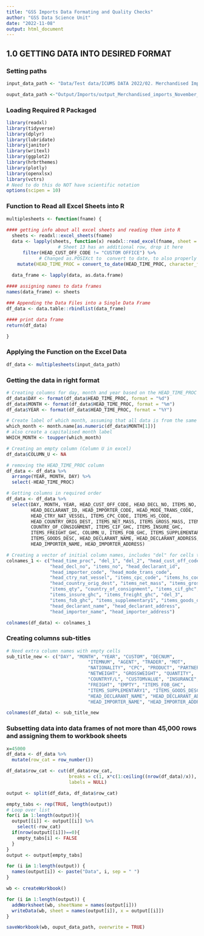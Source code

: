 ```yaml
---
title: "GSS Imports Data Formating and Quality Checks"
author: "GSS Data Science Unit"
date: "2022-11-08"
output: html_document
---
```


## 1.0 GETTING DATA INTO DESIRED FORMAT

### Setting paths

```r
input_data_path <- "Data/Test data/ICUMS DATA 2022/02. Merchandised Import (7)_NOV 2022.xlsx"

ouput_data_path <-"Output/Imports/output_Merchandised_imports_November_2022.xlsx"
```

### Loading Required R Packaged

```r
library(readxl)    
library(tidyverse)
library(dplyr)
library(lubridate)
library(janitor)
library(writexl)
library(ggplot2)
library(hrbrthemes)
library(plotly)
library(openxlsx)
library(vctrs)
# Need to do this do NOT have scientific notation
options(scipen = 10)
```

### Function to Read all Excel Sheets into R

```r
multiplesheets <- function(fname) {
   
#### getting info about all excel sheets and reading them into R
  sheets <- readxl::excel_sheets(fname)
  data <- lapply(sheets, function(x) readxl::read_excel(fname, sheet = x, col_names = TRUE, skip = 4) %>% 
                   # Sheet 13 has an additional row, drop it here
      filter(HEAD_CUST_OFF_CODE != "CUSTOM OFFICE") %>%
            # Changed as.POSIXct to  convert to date, to also properly read sheet 13
    mutate(HEAD_TIME_PROC = convert_to_date(HEAD_TIME_PROC, character_fun = lubridate::dmy)))
  
  data_frame <- lapply(data, as.data.frame)

#### assigning names to data frames
names(data_frame) <- sheets

### Appending the Data Files into a Single Data Frame
df_data <- data.table::rbindlist(data_frame)

#### print data frame
return(df_data)

}

```
  

### Applying the Function on the Excel Data
```r

df_data <- multiplesheets(input_data_path)

```

### Getting the data in right format
```r
# Creating columns for day, month and year based on the HEAD_TIME_PROC column
df_data$DAY <- format(df_data$HEAD_TIME_PROC, format = "%d")
df_data$MONTH <- format(df_data$HEAD_TIME_PROC, format = "%m")
df_data$YEAR <- format(df_data$HEAD_TIME_PROC, format = "%Y")

# Create label of which month, assuming that all data is from the same month
which_month <- month.name[as.numeric(df_data$MONTH[1])]
# also create a capitalised month label
WHICH_MONTH <- toupper(which_month)

# Creating an empty column (Column U in excel)
df_data$COLUMN_U <- NA

# removing the HEAD_TIME_PROC column
df_data <- df_data %>% 
  arrange(YEAR, MONTH, DAY) %>% 
  select(-HEAD_TIME_PROC)

# Getting columns in required order
df_data <- df_data %>% 
  select(DAY, MONTH, YEAR, HEAD_CUST_OFF_CODE, HEAD_DECL_NO, ITEMS_NO,	
         HEAD_DECLARANT_ID, HEAD_IMPORTER_CODE, HEAD_MODE_TRANS_CODE, 
         HEAD_CTRY_NAT_VESSEL, ITEMS_CPC_CODE, ITEMS_HS_CODE, 
         HEAD_COUNTRY_ORIG_DEST, ITEMS_NET_MASS, ITEMS_GROSS_MASS, ITEMS_QTY, 
         COUNTRY_OF_CONSIGNMENT, ITEMS_CIF_GHC, ITEMS_INSURE_GHC, 
         ITEMS_FREIGHT_GHC, COLUMN_U, ITEMS_FOB_GHC, ITEMS_SUPPLEMENTARY1, 
         ITEMS_GOODS_DESC, HEAD_DECLARANT_NAME, HEAD_DECLARANT_ADDRESS, 
         HEAD_IMPORTER_NAME, HEAD_IMPORTER_ADDRESS)

# Creating a vector of initial column names, includes "del" for cells that need to be empty later
colnames_1 <- c("head_time_proc", "del_1", "del_2", "head_cust_off_code", 
                "head_decl_no", "items_no",	"head_declarant_id", 
                "head_importer_code", "head_mode_trans_code", 
                "head_ctry_nat_vessel", "items_cpc_code", "items_hs_code", 
                "head_country_orig_dest", "items_net_mass", "items_gross_mass", 
                "items_qty", "country_of_consignment", "items_cif_ghc", 
                "items_insure_ghc", "items_freight_ghc", "del_3", 
                "items_fob_ghc", "items_supplementary1", "items_goods_desc", 
                "head_declarant_name", "head_declarant_address", 
                "head_importer_name", "head_importer_address")

colnames(df_data) <- colnames_1

```

### Creating columns sub-titles

```r
# Need extra column names with empty cells
sub_title_new <- c("DAY", "MONTH", "YEAR", "CUSTOM", "DECNUM", 
                              "ITEMNUM", "AGENT", "TRADER", "MOT",
                              "NATIONALITY", "CPC", "PRODUCT", "PARTNER", 
                              "NETWEIGHT", "GROSSWEIGHT", "QUANTITY", 
                              "COUNTRYF/L", "CUSTOMVALUE", "INSURANCE", 
                              "FREIGHT", "EMPTY", "ITEMS_FOB_GHC",
                              "ITEMS_SUPPLEMENTARY1", "ITEMS_GOODS_DESC",
                              "HEAD_DECLARANT_NAME", "HEAD_DECLARANT_ADDRESS",
                              "HEAD_IMPORTER_NAME", "HEAD_IMPORTER_ADDRESS")

colnames(df_data) <- sub_title_new
```

### Subsetting data into data frames of not more than 45,000 rows and assigning them to workbook sheets
```r

x=45000
df_data <- df_data %>% 
  mutate(row_cat = row_number())

df_data$row_cat <- cut(df_data$row_cat, 
                       breaks = c(1, x*c(1:ceiling((nrow(df_data)/x)), Inf)), 
                       labels = NULL)

output <- split(df_data, df_data$row_cat)

empty_tabs <- rep(TRUE, length(output))
# Loop over list
for(i in 1:length(output)){
  output[[i]] <- output[[i]] %>%
    select(-row_cat) 
  if(nrow(output[[i]])==0){
    empty_tabs[i] <- FALSE
  }
}
output <- output[empty_tabs]

for (i in 1:length(output)) {
  names(output[i]) <- paste("Data", i, sep = " ")
}

wb <- createWorkbook()

for (i in 1:length(output)) {
  addWorksheet(wb, sheetName = names(output[i]))
  writeData(wb, sheet = names(output[i]), x = output[[i]])
}

saveWorkbook(wb, ouput_data_path, overwrite = TRUE)
```

